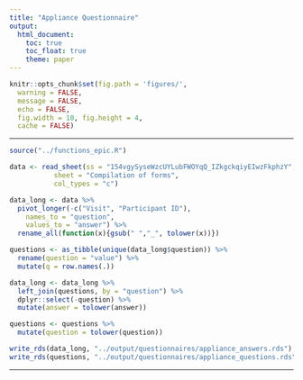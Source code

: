 ```yaml
---
title: "Appliance Questionnaire"
output:
  html_document:
    toc: true
    toc_float: true
    theme: paper
---
```


```r
knitr::opts_chunk$set(fig.path = 'figures/',
  warning = FALSE,
  message = FALSE,
  echo = FALSE,
  fig.width = 10, fig.height = 4,
  cache = FALSE)
```

---

```r
source("../functions_epic.R")
```


```r
data <- read_sheet(ss = "154vgySyseWzcUYLubFWOYqQ_IZkgckqiyEIwzFkphzY",
           sheet = "Compilation of forms",
           col_types = "c")
```

```r
data_long <- data %>%
  pivot_longer(-c("Visit", "Participant ID"),
    names_to = "question",
    values_to = "answer") %>%
  rename_all(function(x){gsub(" ","_", tolower(x))})
```

```r
questions <- as_tibble(unique(data_long$question)) %>%
  rename(question = "value") %>%
  mutate(q = row.names(.))
```

```r
data_long <- data_long %>%
  left_join(questions, by = "question") %>%
  dplyr::select(-question) %>%
  mutate(answer = tolower(answer))
```

```r
questions <- questions %>%
  mutate(question = tolower(question))
```

```r
write_rds(data_long, "../output/questionnaires/appliance_answers.rds")
write_rds(questions, "../output/questionnaires/appliance_questions.rds")
```

---

